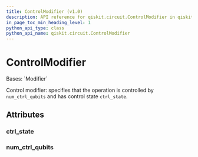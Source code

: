 ```yaml
---
title: ControlModifier (v1.0)
description: API reference for qiskit.circuit.ControlModifier in qiskit v1.0
in_page_toc_min_heading_level: 1
python_api_type: class
python_api_name: qiskit.circuit.ControlModifier
---
```


# ControlModifier

<Class id="qiskit.circuit.ControlModifier" isDedicatedPage={true} github="https://github.com/Qiskit/qiskit/tree/stable/1.0/qiskit/circuit/annotated_operation.py#L39-L49" signature="qiskit.circuit.ControlModifier(num_ctrl_qubits=0, ctrl_state=None)" modifiers="class">
  Bases: `Modifier`

  Control modifier: specifies that the operation is controlled by `num_ctrl_qubits` and has control state `ctrl_state`.

  ## Attributes

  ### ctrl\_state

  <Attribute id="qiskit.circuit.ControlModifier.ctrl_state" attributeTypeHint="int | str | None" attributeValue="None" />

  ### num\_ctrl\_qubits

  <Attribute id="qiskit.circuit.ControlModifier.num_ctrl_qubits" attributeTypeHint="int" attributeValue="0" />
</Class>

